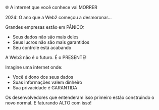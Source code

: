 🌐 A internet que você conhece vai MORRER

2024: O ano que a Web2 começou a desmoronar...

Grandes empresas estão em PÂNICO:

- Seus dados não são mais deles
- Seus lucros não são mais garantidos
- Seu controle está acabando

A Web3 não é o futuro. É o PRESENTE!

Imagine uma internet onde:

- Você é dono dos seus dados
- Suas informações valem dinheiro
- Sua privacidade é GARANTIDA

Os desenvolvedores que entenderam isso primeiro estão construindo o novo normal.
E faturando ALTO com isso!
